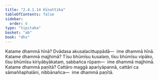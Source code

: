 ```yaml
---
title: "2.4.1.14 Hīnattika"
tableOfContents: false
sidebar:
  order: 6
type: "tipitaka"
basket: "ab"
book: "dhs"
---
```



<DynamicBreadcrumb />

<Division number="1423" book="dhs" bookNo="29" page="271">

<Paragraph number="2129" book="dhs">
Katame dhammā hīnā? Dvādasa akusalacittuppādā—  ime dhammā hīnā.
</Paragraph>

</Division>
<Division number="1424" book="dhs" bookNo="29" page="271">

<Paragraph number="2130" book="dhs">
Katame dhammā majjhimā? Tīsu bhūmīsu kusalaṃ, tīsu bhūmīsu vipāko, tīsu bhūmīsu kiriyābyākataṃ, sabbañca rūpaṃ—  ime dhammā majjhimā.
</Paragraph>

</Division>
<Division number="1425" book="dhs" bookNo="29" page="271">

<Paragraph number="2131" book="dhs">
Katame dhammā paṇītā? Cattāro maggā apariyāpannā, cattāri ca sāmaññaphalāni, nibbānañca—  ime dhammā paṇītā.
</Paragraph>
</Division>